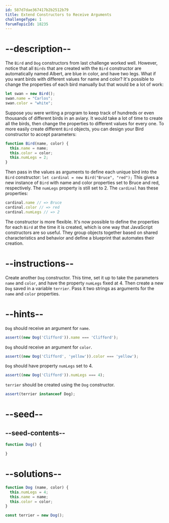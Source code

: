 ```yaml
---
id: 587d7dae367417b2b2512b79
title: Extend Constructors to Receive Arguments
challengeType: 1
forumTopicId: 18235
---
```


# --description--

The `Bird` and `Dog` constructors from last challenge worked well. However, notice that all `Birds` that are created with the `Bird` constructor are automatically named Albert, are blue in color, and have two legs. What if you want birds with different values for name and color? It's possible to change the properties of each bird manually but that would be a lot of work:

```js
let swan = new Bird();
swan.name = "Carlos";
swan.color = "white";
```

Suppose you were writing a program to keep track of hundreds or even thousands of different birds in an aviary. It would take a lot of time to create all the birds, then change the properties to different values for every one. To more easily create different `Bird` objects, you can design your Bird constructor to accept parameters:

```js
function Bird(name, color) {
  this.name = name;
  this.color = color;
  this.numLegs = 2;
}
```

Then pass in the values as arguments to define each unique bird into the `Bird` constructor: `let cardinal = new Bird("Bruce", "red");` This gives a new instance of `Bird` with name and color properties set to Bruce and red, respectively. The `numLegs` property is still set to 2. The `cardinal` has these properties:

```js
cardinal.name // => Bruce
cardinal.color // => red
cardinal.numLegs // => 2
```

The constructor is more flexible. It's now possible to define the properties for each `Bird` at the time it is created, which is one way that JavaScript constructors are so useful. They group objects together based on shared characteristics and behavior and define a blueprint that automates their creation.

# --instructions--

Create another `Dog` constructor. This time, set it up to take the parameters `name` and `color`, and have the property `numLegs` fixed at 4. Then create a new `Dog` saved in a variable `terrier`. Pass it two strings as arguments for the `name` and `color` properties.

# --hints--

`Dog` should receive an argument for `name`.

```js
assert((new Dog('Clifford')).name === 'Clifford');
```

`Dog` should receive an argument for `color`.

```js
assert((new Dog('Clifford', 'yellow')).color === 'yellow');
```

`Dog` should have property `numLegs` set to 4.

```js
assert((new Dog('Clifford')).numLegs === 4);
```

`terrier` should be created using the `Dog` constructor.

```js
assert(terrier instanceof Dog);
```

# --seed--

## --seed-contents--

```js
function Dog() {

}
```

# --solutions--

```js
function Dog (name, color) {
  this.numLegs = 4;
  this.name = name;
  this.color = color;
}

const terrier = new Dog();
```
